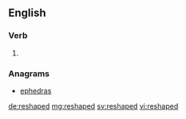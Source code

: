 ==English==

===Verb===
{{head|en|verb form}}

# {{en-past of|reshape}}

===Anagrams===
* [[ephedras#English|ephedras]]

[[de:reshaped]]
[[mg:reshaped]]
[[sv:reshaped]]
[[vi:reshaped]]